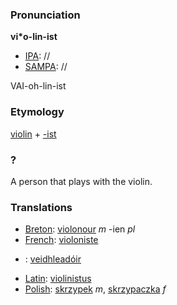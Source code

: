 ===Pronunciation===

'''vi*o-lin-ist'''
*[[IPA]]: //
*[[SAMPA]]: //
VAI-oh-lin-ist
===Etymology===

[[violin]] + [[-ist]]
=== ? ===

A person that plays with the violin.
===Translations===

*[[Breton]]: [[violonour]] ''m'' -ien ''pl''
*[[French]]: [[violoniste]]
*{{ga}}: [[veidhleadóir]]
*[[Latin]]: [[violinistus]]
*[[Polish]]: [[skrzypek]] ''m'', [[skrzypaczka]] ''f''